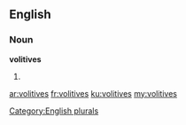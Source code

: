 ==English==

===Noun===
'''volitives'''

# {{plural of|volitive}}

[[Category:English plurals]]

[[ar:volitives]]
[[fr:volitives]]
[[ku:volitives]]
[[my:volitives]]